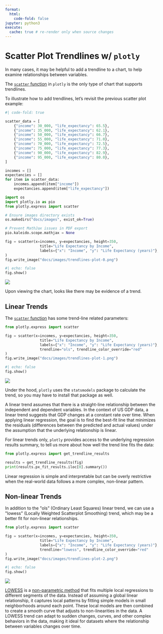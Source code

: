 ```yaml
---
format:
  html:
    code-fold: false
jupyter: python3
execute:
  cache: true # re-render only when source changes
---
```


# Scatter Plot Trendlines w/ `plotly`

In many cases, it may be helpful to add a trendline to a chart, to help examine relationships between variables.

The [`scatter` function](https://plotly.com/python-api-reference/generated/plotly.express.scatter) in `plotly` is the only type of chart that supports trendlines.

To illustrate how to add trendlines, let's revisit the previous scatter plot example:


```python
#| code-fold: true

scatter_data = [
    {"income": 30_000, "life_expectancy": 65.5},
    {"income": 35_000, "life_expectancy": 62.1},
    {"income": 50_000, "life_expectancy": 66.7},
    {"income": 55_000, "life_expectancy": 71.0},
    {"income": 70_000, "life_expectancy": 72.5},
    {"income": 75_000, "life_expectancy": 77.3},
    {"income": 90_000, "life_expectancy": 82.9},
    {"income": 95_000, "life_expectancy": 80.0},
]

incomes = []
expectancies = []
for item in scatter_data:
    incomes.append(item["income"])
    expectancies.append(item["life_expectancy"])

```

```python
import os
import plotly.io as pio
from plotly.express import scatter

# Ensure images directory exists
os.makedirs("docs/images", exist_ok=True)

# Prevent MathJax issues in PDF export
pio.kaleido.scope.mathjax = None

fig = scatter(x=incomes, y=expectancies, height=350,
                title="Life Expectancy by Income",
                labels={"x": "Income", "y": "Life Expectancy (years)"},
)
fig.write_image("docs/images/trendlines-plot-0.png")
```

::: {.content-visible when-format="html"}
```python
#| echo: false
fig.show()
```
:::

::: {.content-visible when-format="pdf"}
![](images/trendlines-plot-0.png)
:::

Upon viewing the chart, looks like there may be evidence of a trend.

## Linear Trends

The [`scatter` function](https://plotly.com/python-api-reference/generated/plotly.express.scatter) has some trend-line related parameters:

```python
from plotly.express import scatter

fig = scatter(x=incomes, y=expectancies, height=350,
                title="Life Expectancy by Income",
                labels={"x": "Income", "y": "Life Expectancy (years)"},
                trendline="ols", trendline_color_override="red"
)
fig.write_image("docs/images/trendlines-plot-1.png")
```

::: {.content-visible when-format="html"}
```python
#| echo: false
fig.show()
```
:::

::: {.content-visible when-format="pdf"}
![](images/trendlines-plot-1.png)
:::

:::{.callout-note title="FYI"}
Under the hood, `plotly` uses the `statsmodels` package to calculate the trend, so you may have to install that package as well.
:::

A linear trend assumes that there is a straight-line relationship between the independent and dependent variables. In the context of US GDP data, a linear trend suggests that GDP changes at a constant rate over time. When applying linear regression, the goal is to find the best-fit line that minimizes the residuals (differences between the predicted and actual values) under the assumption that the underlying relationship is linear.

For linear trends only, `plotly` provides access to the underlying regression results summary, to tell us more about how well the trend line fits the data:

```python
from plotly.express import get_trendline_results

results = get_trendline_results(fig)
print(results.px_fit_results.iloc[0].summary())
```


Linear regression is simple and interpretable but can be overly restrictive when the real-world data follows a more complex, non-linear pattern.

## Non-linear Trends

In addition to the \"ols\" (Ordinary Least Squares) linear trend, we can use a \"lowess\" (Locally Weighted Scatterplot Smoothing) trend, which may be a better fit for non-linear relationships.

```python
from plotly.express import scatter

fig = scatter(x=incomes, y=expectancies, height=350,
                title="Life Expectancy by Income",
                labels={"x": "Income", "y": "Life Expectancy (years)"},
                trendline="lowess", trendline_color_override="red"
)
fig.write_image("docs/images/trendlines-plot-2.png")
```

::: {.content-visible when-format="html"}
```python
#| echo: false
fig.show()
```
:::

::: {.content-visible when-format="pdf"}
![](images/trendlines-plot-2.png)
:::

[LOWESS](https://en.wikipedia.org/wiki/Local_regression) is a [non-parametric method](https://www.investopedia.com/terms/n/nonparametric-statistics.asp) that fits multiple local regressions to different segments of the data. Instead of assuming a global linear relationship, it captures local patterns by fitting simple models in small neighborhoods around each point. These local models are then combined to create a smooth curve that adjusts to non-linearities in the data. A LOWESS trend can adapt to sudden changes, curves, and other complex behaviors in the data, making it ideal for datasets where the relationship between variables changes over time.
